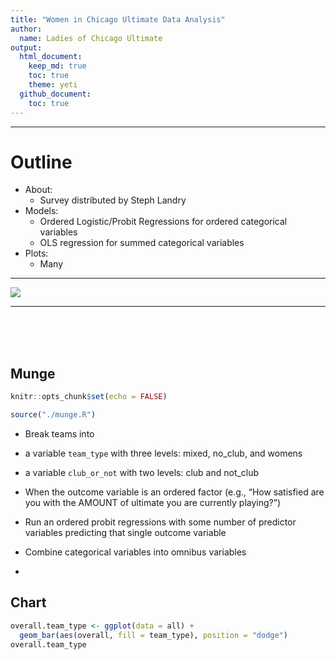 ```yaml
---
title: "Women in Chicago Ultimate Data Analysis"
author:
  name: Ladies of Chicago Ultimate
output: 
  html_document:
    keep_md: true
    toc: true
    theme: yeti
  github_document:
    toc: true
---
```


***

Outline
=====
* About:
    + Survey distributed by Steph Landry
* Models:
    + Ordered Logistic/Probit Regressions for ordered categorical variables
    + OLS regression for summed categorical variables
* Plots:
    + Many

***

![](./women_clinic.jpg) 

***

<br /><br /><br />

## Munge

```r
knitr::opts_chunk$set(echo = FALSE)

source("./munge.R")

```

* Break teams into 
+ a variable `team_type` with three levels: mixed, no_club, and womens
+ a variable `club_or_not` with two levels: club and not_club

* When the outcome variable is an ordered factor (e.g., "How satisfied are you with the AMOUNT of ultimate you are currently playing?")
+ Run an ordered probit regressions with some number of predictor variables
predicting that single outcome variable

* Combine categorical variables into omnibus variables
+ 


## Chart

```r
overall.team_type <- ggplot(data = all) +
  geom_bar(aes(overall, fill = team_type), position = "dodge") 
overall.team_type

```
